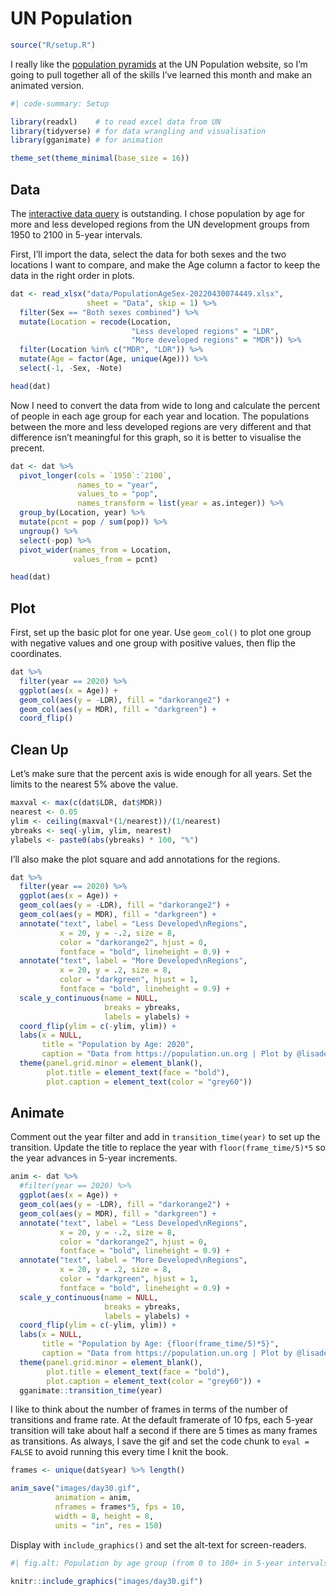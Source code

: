 # UN Population

```r
source("R/setup.R")
```


I really like the [population pyramids](https://population.un.org/wpp/Graphs/DemographicProfiles/Pyramid/900) at the UN Population website, so I'm going to pull together all of the skills I've learned this month and make an animated version. 

```r
#| code-summary: Setup

library(readxl)    # to read excel data from UN
library(tidyverse) # for data wrangling and visualisation
library(gganimate) # for animation

theme_set(theme_minimal(base_size = 16))
```


## Data

The [interactive data query](https://population.un.org/wpp/DataQuery/) is outstanding. I chose population by age for more and less developed regions from the UN development groups from 1950 to 2100 in 5-year intervals.

First, I'll import the data, select the data for both sexes and the two locations I want to compare, and make the Age column a factor to keep the data in the right order in plots.

```r
dat <- read_xlsx("data/PopulationAgeSex-20220430074449.xlsx",
                 sheet = "Data", skip = 1) %>%
  filter(Sex == "Both sexes combined") %>%
  mutate(Location = recode(Location, 
                           "Less developed regions" = "LDR",
                           "More developed regions" = "MDR")) %>%
  filter(Location %in% c("MDR", "LDR")) %>%
  mutate(Age = factor(Age, unique(Age))) %>%
  select(-1, -Sex, -Note)

head(dat)
```

Now I need to convert the data from wide to long and calculate the percent of people in each age group for each year and location. The populations between the more and less developed regions are very different and that difference isn't meaningful for this graph, so it is better to visualise the precent.

```r
dat <- dat %>%
  pivot_longer(cols = `1950`:`2100`,
               names_to = "year",
               values_to = "pop",
               names_transform = list(year = as.integer)) %>%
  group_by(Location, year) %>%
  mutate(pcnt = pop / sum(pop)) %>%
  ungroup() %>%
  select(-pop) %>%
  pivot_wider(names_from = Location, 
              values_from = pcnt)

head(dat)
```


## Plot 

First, set up the basic plot for one year. Use `geom_col()` to plot one group with negative values and one group with positive values, then flip the coordinates.

```r
dat %>%
  filter(year == 2020) %>%
  ggplot(aes(x = Age)) +
  geom_col(aes(y = -LDR), fill = "darkorange2") + 
  geom_col(aes(y = MDR), fill = "darkgreen") +
  coord_flip()
```

## Clean Up

Let's make sure that the percent axis is wide enough for all years. Set the limits to the nearest 5% above the value.

```r
maxval <- max(c(dat$LDR, dat$MDR))
nearest <- 0.05
ylim <- ceiling(maxval*(1/nearest))/(1/nearest)
ybreaks <- seq(-ylim, ylim, nearest)
ylabels <- paste0(abs(ybreaks) * 100, "%")
```

I'll also make the plot square and add annotations for the regions.

```r
dat %>%
  filter(year == 2020) %>%
  ggplot(aes(x = Age)) +
  geom_col(aes(y = -LDR), fill = "darkorange2") + 
  geom_col(aes(y = MDR), fill = "darkgreen") +
  annotate("text", label = "Less Developed\nRegions",
           x = 20, y = -.2, size = 8,
           color = "darkorange2", hjust = 0, 
           fontface = "bold", lineheight = 0.9) +
  annotate("text", label = "More Developed\nRegions",
           x = 20, y = .2, size = 8,
           color = "darkgreen", hjust = 1, 
           fontface = "bold", lineheight = 0.9) +
  scale_y_continuous(name = NULL,
                     breaks = ybreaks,
                     labels = ylabels) +
  coord_flip(ylim = c(-ylim, ylim)) +
  labs(x = NULL, 
       title = "Population by Age: 2020",
       caption = "Data from https://population.un.org | Plot by @lisadebruine") +
  theme(panel.grid.minor = element_blank(),
        plot.title = element_text(face = "bold"),
        plot.caption = element_text(color = "grey60"))
```


## Animate

Comment out the year filter and add in `transition_time(year)` to set up the transition. Update the title to replace the year with `floor(frame_time/5)*5` so the year advances in 5-year increments.

```r
anim <- dat %>%
  #filter(year == 2020) %>%
  ggplot(aes(x = Age)) +
  geom_col(aes(y = -LDR), fill = "darkorange2") + 
  geom_col(aes(y = MDR), fill = "darkgreen") +
  annotate("text", label = "Less Developed\nRegions",
           x = 20, y = -.2, size = 8,
           color = "darkorange2", hjust = 0, 
           fontface = "bold", lineheight = 0.9) +
  annotate("text", label = "More Developed\nRegions",
           x = 20, y = .2, size = 8,
           color = "darkgreen", hjust = 1, 
           fontface = "bold", lineheight = 0.9) +
  scale_y_continuous(name = NULL,
                     breaks = ybreaks,
                     labels = ylabels) +
  coord_flip(ylim = c(-ylim, ylim)) +
  labs(x = NULL, 
       title = "Population by Age: {floor(frame_time/5)*5}",
       caption = "Data from https://population.un.org | Plot by @lisadebruine") +
  theme(panel.grid.minor = element_blank(),
        plot.title = element_text(face = "bold"),
        plot.caption = element_text(color = "grey60")) +
  gganimate::transition_time(year)
```

I like to think about the number of frames in terms of the number of transitions and frame rate. At the default framerate of 10 fps, each 5-year transition will take about half a second if there are 5 times as many frames as transitions. As always, I save the gif and set the code chunk to `eval = FALSE` to avoid running this every time I knit the book. 

```r
frames <- unique(dat$year) %>% length()

anim_save("images/day30.gif", 
          animation = anim, 
          nframes = frames*5, fps = 10, 
          width = 8, height = 8, 
          units = "in", res = 150)
```

Display with `include_graphics()` and set the alt-text for screen-readers.

```r
#| fig.alt: Population by age group (from 0 to 100+ in 5-year intervals) for less-developed and more-developed UN regions. Animated across years from 1950 to 2100 (projections). In the 1900s, the plot was triangluar, which most of the population at younger ages, although this wwas more prominent in less-developed regions. As time goes on, the structure gets more rectangular, with about equal numbers at all age groups until the very elderly.

knitr::include_graphics("images/day30.gif")
```

